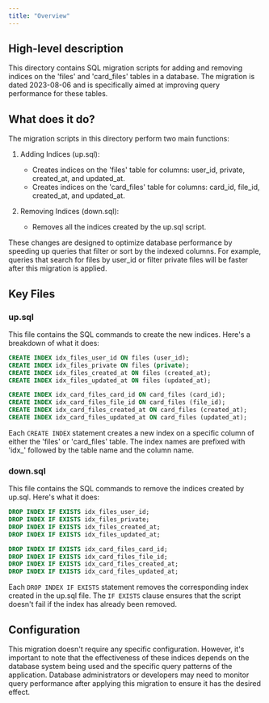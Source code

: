 ```yaml
---
title: "Overview"
---
```


## High-level description
This directory contains SQL migration scripts for adding and removing indices on the 'files' and 'card_files' tables in a database. The migration is dated 2023-08-06 and is specifically aimed at improving query performance for these tables.

## What does it do?
The migration scripts in this directory perform two main functions:

1. Adding Indices (up.sql):
   - Creates indices on the 'files' table for columns: user_id, private, created_at, and updated_at.
   - Creates indices on the 'card_files' table for columns: card_id, file_id, created_at, and updated_at.

2. Removing Indices (down.sql):
   - Removes all the indices created by the up.sql script.

These changes are designed to optimize database performance by speeding up queries that filter or sort by the indexed columns. For example, queries that search for files by user_id or filter private files will be faster after this migration is applied.

## Key Files

### up.sql
This file contains the SQL commands to create the new indices. Here's a breakdown of what it does:

```sql
CREATE INDEX idx_files_user_id ON files (user_id);
CREATE INDEX idx_files_private ON files (private);
CREATE INDEX idx_files_created_at ON files (created_at);
CREATE INDEX idx_files_updated_at ON files (updated_at);

CREATE INDEX idx_card_files_card_id ON card_files (card_id);
CREATE INDEX idx_card_files_file_id ON card_files (file_id);
CREATE INDEX idx_card_files_created_at ON card_files (created_at);
CREATE INDEX idx_card_files_updated_at ON card_files (updated_at);
```

Each `CREATE INDEX` statement creates a new index on a specific column of either the 'files' or 'card_files' table. The index names are prefixed with 'idx_' followed by the table name and the column name.

### down.sql
This file contains the SQL commands to remove the indices created by up.sql. Here's what it does:

```sql
DROP INDEX IF EXISTS idx_files_user_id;
DROP INDEX IF EXISTS idx_files_private;
DROP INDEX IF EXISTS idx_files_created_at;
DROP INDEX IF EXISTS idx_files_updated_at;

DROP INDEX IF EXISTS idx_card_files_card_id;
DROP INDEX IF EXISTS idx_card_files_file_id;
DROP INDEX IF EXISTS idx_card_files_created_at;
DROP INDEX IF EXISTS idx_card_files_updated_at;
```

Each `DROP INDEX IF EXISTS` statement removes the corresponding index created in the up.sql file. The `IF EXISTS` clause ensures that the script doesn't fail if the index has already been removed.

## Configuration
This migration doesn't require any specific configuration. However, it's important to note that the effectiveness of these indices depends on the database system being used and the specific query patterns of the application. Database administrators or developers may need to monitor query performance after applying this migration to ensure it has the desired effect.